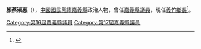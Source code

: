 {{Infobox AM
| name                = 顏蔡淑惠
| image name          = 
| image               =
| order1              = [[義竹鄉|義竹鄉]]第17屆[[義竹鄉|鄉長]]
| term_start1         = 2014年12月25日
| term_end1           = 
| predecessor1        = [[黃金茂|黃金茂]]
| successor1          = 
| order2              = [[File:Emblem_of_Chiayi_County.svg|27px]][[嘉義縣議會|嘉義縣議會]]第16-17屆[[嘉義縣議員|議員]]
| term_start2         = 2006年3月1日
| term_end2           = 2014年12月25日
| constituency2       = [[嘉義縣議會|嘉義縣第五選區]] <br>（[[布袋鎮|布袋鎮]]、[[義竹鄉|義竹鄉]]）
| sex                 = 女
| birth_date          = {{Birth date and age|1954|3|26}}
| birth_place         = {{ROC}}[[臺灣省|臺灣省]][[嘉義縣|嘉義縣]]
| death_date          =
| death_place         =
| nationality         = {{ROC}}
| party               = {{KMT}}
| spouse              = 
| alma_mater          = 
| educate=
*嘉義縣立新塭國民小學
*[[臺南市私立明達高級中學|臺南市私立明達高級中學]]
| past =
*義竹鄉婦女會理事
*義竹鄉民代表會（第15-17屆）代表
*[[嘉義縣議會|嘉義縣議會]]（第16-17屆）議員<br><span style="color: blue;">（2006年3月1日-2014年12月25日）</span>
}}

'''顏蔡淑惠'''（{{bd|1954年|3月26日}}），[[中國國民黨籍|中國國民黨籍]][[嘉義縣|嘉義縣]]政治人物，曾任[[嘉義縣議員|嘉義縣議員]]，現任[[義竹鄉|義竹鄉長]]<ref>{{cite news | url = http://news.ltn.com.tw/news/politics/breakingnews/1078621 | title = 義竹鄉長選戰 縣議員顏蔡淑惠披掛上陣 | publisher = [[自由時報|自由時報]] | date = 2014-08-11 | language = zh-TW | accessdate = 2017-05-29 | archive-date = 2018-12-01 | archive-url = https://web.archive.org/web/20181201114556/http://news.ltn.com.tw/news/politics/breakingnews/1078621 | dead-url = no }}</ref>。

[[Category:第16屆嘉義縣議員|Category:第16屆嘉義縣議員]]
[[Category:第17屆嘉義縣議員|Category:第17屆嘉義縣議員]]